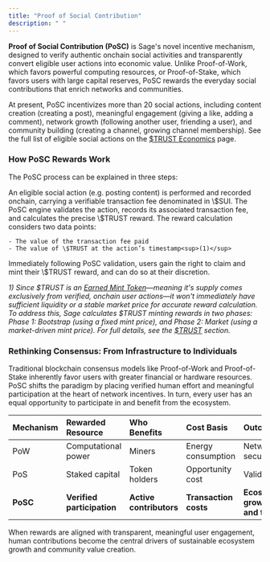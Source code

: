 ```yaml
---
title: "Proof of Social Contribution"
description: " "
---
```


**Proof of Social Contribution (PoSC)** is Sage's novel incentive mechanism, designed to verify authentic onchain social activities and transparently convert eligible user actions into economic value. Unlike Proof-of-Work, which favors powerful computing resources, or Proof-of-Stake, which favors users with large capital reserves, PoSC rewards the everyday social contributions that enrich networks and communities.

At present, PoSC incentivizes more than 20 social actions, including content creation (creating a post), meaningful engagement (giving a like, adding a comment), network growth (following another user, friending a user), and community building (creating a channel, growing channel membership). See the full list of eligible social actions on the [\$TRUST Economics](/architecture/7-trust-economics) page.

### How PoSC Rewards Work

The PoSC process can be explained in three steps:

<Steps>
  <Step title="User Action (Onchain)" iconType="solid">
    An eligible social action (e.g. posting content) is performed and recorded onchain, carrying a verifiable transaction fee denominated in \$SUI.
  </Step>
  <Step title="Reward Calculation (PoSC Evaluation)">
    The PoSC engine validates the action, records its associated transaction fee, and calculates the precise \$TRUST reward. The reward calculation considers two data points:

    - The value of the transaction fee paid
    - The value of \$TRUST at the action’s timestamp<sup>(1)</sup>
  </Step>
  <Step title="Reward Minting">
    Immediately following PoSC validation, users gain the right to claim and mint their \$TRUST reward, and can do so at their discretion.
  </Step>
</Steps>

_1) Since \$TRUST is an _[_Earned Mint Token_](/introduction/3-emt)_—meaning it's supply comes exclusively from verified, onchain user actions—it won't immediately have sufficient liquidity or a stable market price for accurate reward calculation. To address this, Sage calculates \$TRUST minting rewards in two phases: Phase 1: Bootstrap (using a fixed mint price), and Phase 2: Market (using a market-driven mint price). For full details, see the _[_\$TRUST_](/introduction/4-trust)_ section._

### Rethinking Consensus: From Infrastructure to Individuals

Traditional blockchain consensus models like Proof-of-Work and Proof-of-Stake inherently favor users with greater financial or hardware resources. PoSC shifts the paradigm by placing verified human effort and meaningful participation at the heart of network incentives. In turn, every user has an equal opportunity to participate in and benefit from the ecosystem.

| Mechanism | Rewarded Resource          | Who Benefits            | Cost Basis            | Outcome                        |
| :-------- | :------------------------- | :---------------------- | :-------------------- | :----------------------------- |
| PoW       | Computational power        | Miners                  | Energy consumption    | Network security               |
| PoS       | Staked capital             | Token holders           | Opportunity cost      | Validation                     |
| **PoSC**  | **Verified participation** | **Active contributors** | **Transaction costs** | **Ecosystem growth and trust** |

When rewards are aligned with transparent, meaningful user engagement, human contributions become the central drivers of sustainable ecosystem growth and community value creation.